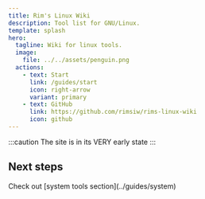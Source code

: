 ```yaml
---
title: Rim's Linux Wiki
description: Tool list for GNU/Linux.
template: splash
hero:
  tagline: Wiki for linux tools.
  image:
    file: ../../assets/penguin.png
  actions:
    - text: Start
      link: /guides/start
      icon: right-arrow
      variant: primary
    - text: GitHub
      link: https://github.com/rimsiw/rims-linux-wiki
      icon: github
---
```



:::caution
The site is in its VERY early state
:::
## Next steps

<CardGrid stagger>
	<Card title="System Tools" icon="document">
		Check out [system tools section](../guides/system)
	</Card>
</CardGrid>
